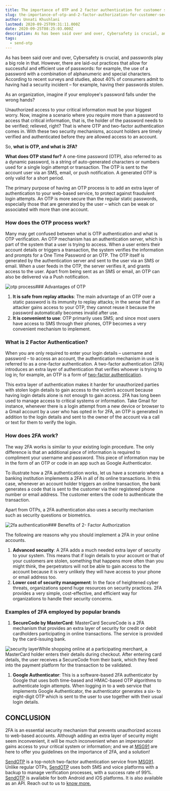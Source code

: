 ```yaml
---
title: The importance of OTP and 2 factor authentication for customer security
slug: the-importance-of-otp-and-2-factor-authorization-for-customer-security
author: Unnati Khushlani
lastmod: 2020-09-25T09:31:11.000Z
date: 2020-09-25T08:25:03.000Z
description: As has been said over and over, Cybersafety is crucial, and passwords play a big role in that. However, there are laid-out practices that allow for successful and efficient use of passwords for example, the use of a password with a combination of alphanumeric and special characters. According to recent surveys and studies, about 40% of consumers admit to having had a security incident – for example, having their passwords stolen.
tags:
  - send-otp
---
```


As has been said over and over, Cybersafety is crucial, and passwords play a big role in that. However, there are laid-out practices that allow for successful and efficient use of passwords: for example, the use of a password with a combination of alphanumeric and special characters. According to recent surveys and studies, about 40% of consumers admit to having had a security incident – for example, having their passwords stolen.

As an organization, imagine if your employee's password falls under the wrong hands?

Unauthorized access to your critical information must be your biggest worry. Now, imagine a scenario where you require more than a password to access that critical information, that is, the holder of the password needs to be verified; relieved, right? That is where OTP and two-factor authentication comes in. With these two security mechanisms, account holders are timely verified and authenticated before they are allowed access to an account.  
  
So, **what is OTP, and what is 2FA?**

**What does OTP stand for?** A one-time password (OTP), also referred to as a dynamic password, is a string of auto-generated characters or numbers used for a single login attempt or transaction. The OTP is sent to the account user via an SMS, email, or push notification. A generated OTP is only valid for a short period.

The primary purpose of having an OTP process is to add an extra layer of authentication to your web-based service, to protect against fraudulent login attempts. An OTP is more secure than the regular static passwords, especially those that are generated by the user – which can be weak or associated with more than one account.

###  How does the OTP process work?

Many may get confused between what is OTP authentication and what is OTP verification. An OTP mechanism has an authentication server, which is part of the system that a user is trying to access. When a user enters their account details or triggers a transaction, the system verifies the information and prompts for a One Time Password or an OTP. The OTP itself is generated by the authentication server and sent to the user via an SMS or email. When a user feeds in the OTP, the server verifies it, and grants access to the user. Apart from being sent as an SMS or email, an OTP can also be delivered via a Push notification.

![otp process](https://images-msg91.s3.ap-south-1.amazonaws.com/2020/09/Group-18525.png)### Advantages of OTP

1. **It is safe from replay attacks**: The main advantage of an OTP over a static password is its immunity to replay attacks; in the sense that if an attacker gains access to your OTP, they cannot reuse it because the password automatically becomes invalid after use.
2. **It is convenient to use**: OTP primarily uses SMS; and since most users have access to SMS through their phones, OTP becomes a very convenient mechanism to implement.

### What is 2 Factor Authentication?

When you are only required to enter your login details – username and password – to access an account, the authentication mechanism in use is referred to as a one-factor authentication. A two-factor authentication (2FA) introduces an extra layer of authentication that verifies whoever is trying to log in; for example, an OTP is a form of [two-factor authentication](/guide/sendotp-best-practices-for-two-factor-authentication).

This extra layer of authentication makes it harder for unauthorized parties with stolen login details to gain access to the victim’s account because having login details alone is not enough to gain access. 2FA has long been used to manage access to critical systems or information. Take Gmail for instance, whenever there is a login attempt from a new device or browser to a Gmail account by a user who has opted in for 2FA, an OTP is generated in addition to the login details and sent to the owner of the account via a call or text for them to verify the login.

### How does 2FA work?

The way 2FA works is similar to your existing login procedure. The only difference is that an additional piece of information is required to compliment your username and password. This piece of information may be in the form of an OTP or code in an app such as Google Authenticator.

To illustrate how a 2FA authentication works, let us have a scenario where a banking institution implements a 2FA in all of its online transactions. In this case, whenever an account holder triggers an online transaction, the bank generates a code that is sent to the customer via their registered phone number or email address. The customer enters the code to authenticate the transaction.

Apart from OTPs, a 2FA authentication also uses a security mechanism such as security questions or biometrics.

![2fa authentication](https://images-msg91.s3.ap-south-1.amazonaws.com/2020/09/Group-18528.png)### Benefits of 2- Factor Authorization

The following are reasons why you should implement a 2FA in your online accounts.

1. **Advanced security**: A 2FA adds a much needed extra layer of security to your system. This means that if login details to your account or that of your customers are stolen, something that happens more often than you might think, the perpetrators will not be able to gain access to the account because it is very unlikely they will have access to your phone or email address too.
2. **Lower cost of security management**: In the face of heightened cyber threats, organizations spend huge resources on security practices. 2FA provides a very simple, cost-effective, and efficient way for organizations to handle their security concerns.

### Examples of 2FA employed by popular brands

1. **SecureCode by MasterCard**: MasterCard SecureCode is a 2FA mechanism that provides an extra layer of security for credit or debit cardholders participating in online transactions. The service is provided by the card-issuing bank.

![security layer](https://images-msg91.s3.ap-south-1.amazonaws.com/2020/09/LinkedIn-Post---4.png)While shopping online at a participating merchant, a MasterCard holder enters their details during checkout. After entering card details, the user receives a SecureCode from their bank, which they feed into the payment platform for the transaction to be validated.

1. **Google Authenticator**: This is a software-based 2FA authenticator by Google that uses both time-based and HMAC-based OTP algorithms to authenticate login attempts. When logging in to a web service that implements Google Authenticator, the authenticator generates a six- to eight-digit OTP which is sent to the user to use together with their usual login details.

CONCLUSION
----------

2FA is an essential security mechanism that prevents unauthorized access to web-based accounts. Although adding an extra layer of security might seem inconvenient, it will be much inconvenient when an impersonator gains access to your critical system or information; and we at [MSG91](https://msg91.com/) are here to offer you guidelines on the importance of 2FA, and a solution!

[SendOTP](https://msg91.com/send-otp/) is a top-notch two-factor authentication service from [MSG91](https://msg91.com/). Unlike regular OTPs, [SendOTP](https://msg91.com/send-otp/) uses both SMS and voice platforms with a backup to manage verification processes, with a success rate of 99%. [SendOTP](https://msg91.com/send-otp/) is available for both Android and iOS platforms. It is also available as an API. Reach out to us to [know more.](https://msg91.com/help/MSG91/where-to-find-the-sendotp-api-how-to-get-template-id)

